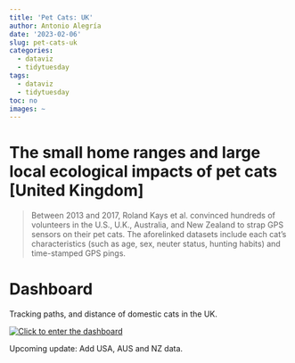 ```yaml
---
title: 'Pet Cats: UK'
author: Antonio Alegría
date: '2023-02-06'
slug: pet-cats-uk
categories:
  - dataviz
  - tidytuesday
tags:
  - dataviz
  - tidytuesday
toc: no
images: ~
---
```


# The small home ranges and large local ecological impacts of pet cats [United Kingdom]


> Between 2013 and 2017, Roland Kays et al. convinced hundreds of volunteers in the U.S., U.K., Australia, and New Zealand to strap GPS sensors on their pet cats. The aforelinked datasets include each cat’s characteristics (such as age, sex, neuter status, hunting habits) and time-stamped GPS pings.


# Dashboard

Tracking paths, and distance of domestic cats in the UK.

[![Click to enter the dashboard](images/img-pet-cats.png)](https://antonioalegria.io/pet_cats_uk_tracking)



Upcoming update: Add USA, AUS and NZ data.